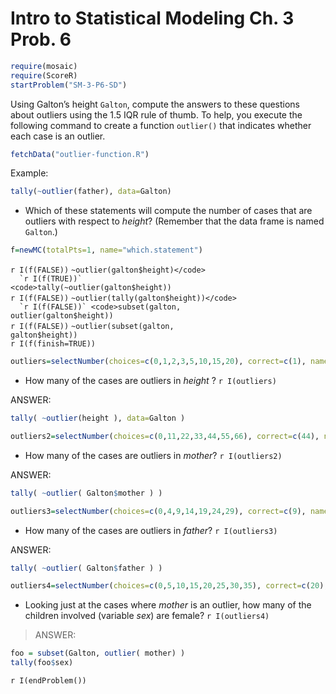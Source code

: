 Intro to Statistical Modeling Ch. 3 Prob. 6
========================================================
```r
require(mosaic)
require(ScoreR)
startProblem("SM-3-P6-SD")
```

Using Galton's height `Galton`, compute the answers to these
questions about outliers using the 1.5 IQR rule of
thumb.  To help, you execute the following command to create a function `outlier()` that indicates whether each case is an outlier. 

```r
fetchData("outlier-function.R")
```

Example:
```r
tally(~outlier(father), data=Galton)
```

* Which of these statements will compute the number of cases that are outliers with respect to *height*?  (Remember that the data frame is named `Galton`.)
```r
f=newMC(totalPts=1, name="which.statement")
```
  `r I(f(FALSE))` <code>~outlier(galton$height)</code>     
  `r I(f(TRUE))` <code>tally(~outlier(galton$height))</code>     
  `r I(f(FALSE))` <code>~outlier(tally(galton$height))</code>     
  `r I(f(FALSE))` <code>subset(galton, outlier(galton$height))</code>     
  `r I(f(FALSE))` <code>~outlier(subset(galton, galton$height))</code>    
`r I(f(finish=TRUE))`
 
```r
outliers=selectNumber(choices=c(0,1,2,3,5,10,15,20), correct=c(1), name="height", totalPts=1)
```
* How many of the cases are outliers in *height* ? `r I(outliers)`

<aside>
ANSWER:         
```r
tally( ~outlier(height ), data=Galton )      
```
</aside>

```r
outliers2=selectNumber(choices=c(0,11,22,33,44,55,66), correct=c(44), name="mother", totalPts=1)
```
* How many of the cases are outliers in *mother*? `r I(outliers2)`

<aside>
ANSWER:
```r
tally( ~outlier( Galton$mother ) )      
```
</aside>

```r
outliers3=selectNumber(choices=c(0,4,9,14,19,24,29), correct=c(9), name="father", totalPts=1)
```
* How many of the cases are outliers in *father*? `r I(outliers3)`

<aside>
ANSWER:
```r
tally( ~outlier( Galton$father ) )     
```
</aside>

```r
outliers4=selectNumber(choices=c(0,5,10,15,20,25,30,35), correct=c(20), name="female", totalPts=1)
```
* Looking just at the cases where *mother* is an outlier, how
  many of the children involved (variable *sex*) are female? `r I(outliers4)`
  
<aside>
>ANSWER:
```r
foo = subset(Galton, outlier( mother) )      
tally(foo$sex)     
```
</aside>

`r I(endProblem())`
